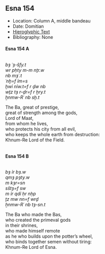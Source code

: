 ## Esna 154 {-}  
  
<style>  
  
  .col2 {  
    columns: 2 320px;         /* number of columns and width in pixels*/  
    -webkit-columns: 2 320px; /* chrome, safari */  
    -moz-columns: 2 320px;    /* firefox */  
    -webkit-column-break-inside: avoid;  
    -page-break-inside: avoid;  
    -break-inside: avoid;  
  }  
  
</style>  
  
- Location: Column A, middle bandeau  
- Date: Domitian  
- [Hieroglyphic Text](https://www.ifao.egnet.net/uploads/publications/enligne/Temples-Esna002.pdf#page=339){target="_blank"}  
- Bibliography: None  
  
#### Esna 154 A {-}  
  
<div class="col2">  
  
*bȝ ʿȝ-šfy.t  *  
  *wr pḥty m-m nṯr.w  *  
*nb mȝʿ.t  *  
  *ʿnḫ=f ỉm=s  *  
*ḫwỉ nỉw.t=f r ḏw nb  *  
*wṯz tȝ r-ḏr=f r ḫry.t  *  
  *ẖnmw-Rʿ nb sḫ.t  *  
  
The Ba, great of prestige,  
  great of strength among the gods,  
Lord of Maat,  
  from whom he lives,  
who protects his city from all evil,  
who keeps the whole earth from destruction:  
  Khnum-Re Lord of the Field.  
  
</div>  
  
#### Esna 154 B {-}  
  
<div class="col2">  
  
*bȝ ỉr bȝ.w  *  
*qmȝ pȝty.w   *  
  *m kȝr=sn  *  
*sštȝ=f sw   *  
  *m ỉr qdỉ ḥr nḥp  *  
*ṯz mw nn=f wrḏ  *  
  *ẖnmw-Rʿ nb tȝ-sn.t  *  
  
The Ba who made the Bas,  
who created the primeval gods   
  in their shrines,  
who made himself remote  
  as he who builds upon the potter's wheel,  
who binds together semen without tiring:  
  Khnum-Re Lord of Esna.  
  
</div>